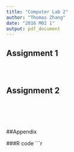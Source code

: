 ```yaml
---
title: "Computer Lab 2"
author: "Thomas Zhang"
date: "2016 M02 1"
output: pdf_document
---
```


## Assignment 1


```r

```


```r

```

 

```r

```

## Assignment 2


```r

```



```r

```



```r

```



```r

```



```r

```


##Appendix

###R code
```r
